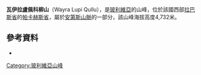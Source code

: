 {{Coord|17|47|9|S|69|1|20|W|display=title}}

'''瓦伊拉盧佩科柳山'''（Wayra Lupi Qullu），是[[玻利維亞|玻利維亞]]的山峰，位於該國西部[[拉巴斯省|拉巴斯省]]的[[帕卡赫斯省|帕卡赫斯省]]，屬於[[安第斯山脈|安第斯山脈]]的一部分，該山峰海拔高度4,732米。

==參考資料==
*{{cite web|url=http://www.ine.gob.bo/publicaciones/visorPdf.aspx?Codigo=020305&tipo=1|title=Charaña|author=<!--Staff writer(s); no by-line.-->|date=|website=|publisher=INE, Bolivia|accessdate=November 8, 2014|deadurl=yes|archiveurl=https://web.archive.org/web/20141107171218/http://www.ine.gob.bo/publicaciones/visorPdf.aspx?Codigo=020305&tipo=1|archivedate=2014年11月7日}}

{{Bolivia-geo-stub}}
[[Category:玻利維亞山峰|Category:玻利維亞山峰]]